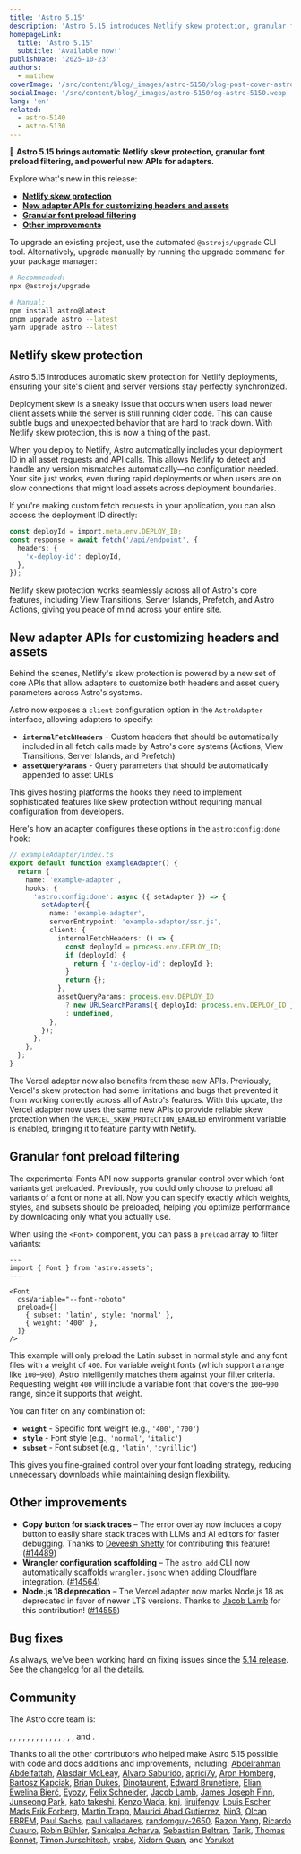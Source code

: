 ```yaml
---
title: 'Astro 5.15'
description: 'Astro 5.15 introduces Netlify skew protection, granular font preload filtering, and new adapter APIs for customizing fetch headers and assets.'
homepageLink:
  title: 'Astro 5.15'
  subtitle: 'Available now!'
publishDate: '2025-10-23'
authors:
  - matthew
coverImage: '/src/content/blog/_images/astro-5150/blog-post-cover-astro-5150.webp'
socialImage: '/src/content/blog/_images/astro-5150/og-astro-5150.webp'
lang: 'en'
related:
  - astro-5140
  - astro-5130
---
```



**🎃 Astro 5.15 brings automatic Netlify skew protection, granular font preload filtering, and powerful new APIs for adapters.**

Explore what's new in this release:

- [**Netlify skew protection**](#netlify-skew-protection)
- [**New adapter APIs for customizing headers and assets**](#new-adapter-apis-for-customizing-headers-and-assets)
- [**Granular font preload filtering**](#granular-font-preload-filtering)
- [**Other improvements**](#other-improvements)

To upgrade an existing project, use the automated `@astrojs/upgrade` CLI tool. Alternatively, upgrade manually by running the upgrade command for your package manager:

```sh
# Recommended:
npx @astrojs/upgrade

# Manual:
npm install astro@latest
pnpm upgrade astro --latest
yarn upgrade astro --latest
```

## Netlify skew protection

Astro 5.15 introduces automatic skew protection for Netlify deployments, ensuring your site's client and server versions stay perfectly synchronized.

Deployment skew is a sneaky issue that occurs when users load newer client assets while the server is still running older code. This can cause subtle bugs and unexpected behavior that are hard to track down. With Netlify skew protection, this is now a thing of the past.

When you deploy to Netlify, Astro automatically includes your deployment ID in all asset requests and API calls. This allows Netlify to detect and handle any version mismatches automatically—no configuration needed. Your site just works, even during rapid deployments or when users are on slow connections that might load assets across deployment boundaries.

If you're making custom fetch requests in your application, you can also access the deployment ID directly:

```ts
const deployId = import.meta.env.DEPLOY_ID;
const response = await fetch('/api/endpoint', {
  headers: {
    'x-deploy-id': deployId,
  },
});
```

Netlify skew protection works seamlessly across all of Astro's core features, including View Transitions, Server Islands, Prefetch, and Astro Actions, giving you peace of mind across your entire site.

## New adapter APIs for customizing headers and assets

Behind the scenes, Netlify's skew protection is powered by a new set of core APIs that allow adapters to customize both headers and asset query parameters across Astro's systems.

Astro now exposes a `client` configuration option in the `AstroAdapter` interface, allowing adapters to specify:

- **`internalFetchHeaders`** - Custom headers that should be automatically included in all fetch calls made by Astro's core systems (Actions, View Transitions, Server Islands, and Prefetch)
- **`assetQueryParams`** - Query parameters that should be automatically appended to asset URLs

This gives hosting platforms the hooks they need to implement sophisticated features like skew protection without requiring manual configuration from developers.

Here's how an adapter configures these options in the `astro:config:done` hook:

```ts
// exampleAdapter/index.ts
export default function exampleAdapter() {
  return {
    name: 'example-adapter',
    hooks: {
      'astro:config:done': async ({ setAdapter }) => {
        setAdapter({
          name: 'example-adapter',
          serverEntrypoint: 'example-adapter/ssr.js',
          client: {
            internalFetchHeaders: () => {
              const deployId = process.env.DEPLOY_ID;
              if (deployId) {
                return { 'x-deploy-id': deployId };
              }
              return {};
            },
            assetQueryParams: process.env.DEPLOY_ID
              ? new URLSearchParams({ deployId: process.env.DEPLOY_ID })
              : undefined,
          },
        });
      },
    },
  };
}
```

The Vercel adapter now also benefits from these new APIs. Previously, Vercel's skew protection had some limitations and bugs that prevented it from working correctly across all of Astro's features. With this update, the Vercel adapter now uses the same new APIs to provide reliable skew protection when the `VERCEL_SKEW_PROTECTION_ENABLED` environment variable is enabled, bringing it to feature parity with Netlify.

## Granular font preload filtering

The experimental Fonts API now supports granular control over which font variants get preloaded. Previously, you could only choose to preload all variants of a font or none at all. Now you can specify exactly which weights, styles, and subsets should be preloaded, helping you optimize performance by downloading only what you actually use.

When using the `<Font>` component, you can pass a `preload` array to filter variants:

```astro
---
import { Font } from 'astro:assets';
---

<Font
  cssVariable="--font-roboto"
  preload={[
    { subset: 'latin', style: 'normal' },
    { weight: '400' },
  ]}
/>
```

This example will only preload the Latin subset in normal style and any font files with a weight of `400`. For variable weight fonts (which support a range like `100`–`900`), Astro intelligently matches them against your filter criteria. Requesting weight `400` will include a variable font that covers the `100`–`900` range, since it supports that weight.

You can filter on any combination of:
- **`weight`** - Specific font weight (e.g., `'400'`, `'700'`)
- **`style`** - Font style (e.g., `'normal'`, `'italic'`)
- **`subset`** - Font subset (e.g., `'latin'`, `'cyrillic'`)

This gives you fine-grained control over your font loading strategy, reducing unnecessary downloads while maintaining design flexibility.

## Other improvements

- **Copy button for stack traces** – The error overlay now includes a copy button to easily share stack traces with LLMs and AI editors for faster debugging. Thanks to [Deveesh Shetty](https://github.com/dev-shetty) for contributing this feature! ([#14489](https://github.com/withastro/astro/pull/14489))
- **Wrangler configuration scaffolding** – The `astro add` CLI now automatically scaffolds `wrangler.jsonc` when adding Cloudflare integration. ([#14564](https://github.com/withastro/astro/pull/14564))
- **Node.js 18 deprecation** – The Vercel adapter now marks Node.js 18 as deprecated in favor of newer LTS versions. Thanks to [Jacob Lamb](https://github.com/jacobdalamb) for this contribution! ([#14555](https://github.com/withastro/astro/pull/14555))

## Bug fixes

As always, we've been working hard on fixing issues since the [5.14 release](/blog/astro-5140). See [the changelog](https://github.com/withastro/astro/blob/main/packages/astro/CHANGELOG.md) for all the details.

## Community

The Astro core team is:

<Mention name="alex" />, <Mention name="armand" />, <Mention name="ben" />, <Mention name="caleb" />,
<Mention name="chris" />, <Mention name="ema" />, <Mention name="erika" />, <Mention name="florian" />, 
<Mention name="fred" />, <Mention name="hideoo" />, <Mention name="luiz" />, <Mention name="matt" />,
<Mention name="matthew" />, <Mention name="reuben" />, <Mention name="sarah" />, and <Mention name="yan" />.

Thanks to all the other contributors who helped make Astro 5.15 possible with code and docs additions and improvements, including: [Abdelrahman Abdelfattah](https://github.com/abdo-spices), [Alasdair McLeay](https://github.com/penx), [Alvaro Saburido](https://github.com/alvarosabu), [aprici7y](https://github.com/aprici7y), [Aron Homberg](https://github.com/kyr0), [Bartosz Kapciak](https://github.com/toxeeec), [Brian Dukes](https://github.com/bdukes), [Dinotaurent](https://github.com/Dinotaurent), [Edward Brunetiere](https://github.com/P4tt4te), [Elian](https://github.com/ElianCodes), [Ewelina Bierć](https://github.com/erbierc), [Eyozy](https://github.com/Eyozy), [Felix Schneider](https://github.com/trueberryless), [Jacob Lamb](https://github.com/jacobdalamb), [James Joseph Finn](https://github.com/JamesJosephFinn), [Junseong Park](https://github.com/jsparkdev), [kato takeshi](https://github.com/tkskto), [Kenzo Wada](https://github.com/Kenzo-Wada), [knj](https://github.com/jp-knj), [liruifengv](https://github.com/liruifengv), [Louis Escher](https://github.com/louisescher), [Mads Erik Forberg](https://github.com/forberg), [Martin Trapp](https://github.com/martrapp), [Maurici Abad Gutierrez](https://github.com/mauriciabad), [Nin3](https://github.com/Nin3lee), [Olcan EBREM](https://github.com/olcanebrem), [Paul Sachs](https://github.com/paul-sachs), [paul valladares](https://github.com/dreyfus92), [randomguy-2650](https://github.com/randomguy-2650), [Razon Yang](https://github.com/razonyang), [Ricardo Cuauro](https://github.com/odracirdev), [Robin Bühler](https://github.com/openscript), [Sankalpa Acharya](https://github.com/sankalpaacharya), [Sebastian Beltran](https://github.com/bjohansebas), [Tarik](https://github.com/tarikrital), [Thomas Bonnet](https://github.com/thomasbnt), [Timon Jurschitsch](https://github.com/DerTimonius), [vrabe](https://github.com/vrabe), [Xidorn Quan](https://github.com/upsuper), and [Yorukot](https://github.com/yorukot)
